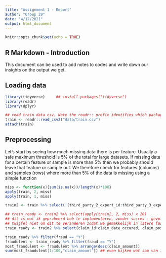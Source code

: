 ```yaml
---
title: "Assignment 1 - Report"
author: "Group 29"
date: "4/12/2021"
output: html_document
---
```


```r
knitr::opts_chunk$set(echo = TRUE)
```

## R Markdown - Introduction

This document can be used to add notes to codes and write down our insights on the output we get.

## Loading data

```r
library(tidyverse)     ## install.packages("tidyverse")
library(readr)
library(dplyr)
```

```r
## read train data csv. Note the readr:: prefix identifies which package it's in
train <- readr::read_csv2("data/train.csv")
attach(train)
```

## Preprocessing

Let's start by seeing how much missing data there is per feature.  Usually a safe maximum threshold is 5% of the total for large datasets. If missing data for a certain feature or sample is more than 5% then we probably should leave that feature or sample out. We therefore check for features (columns) and samples (rows) where more than 5% of the data is missing using a simple function

```r
miss <- function(x){sum(is.na(x))/length(x)*100}
apply(train, 2, miss)
apply(train, 1, miss)

train2 <- train %>% select(!(third_party_2_expert_id:third_party_3_expert_id))

## train_ready <- train2 %>% select(apply(train2, 2, miss) < 20)
## dit is wat ik geprobeerd heb te implementeren, zonder succes - gevolg is deze niet elegante manier van selecteren van features waarvoor percentage missing values kleiner is dan 20%
## twijfel niet om dit te veranderen zodat we gemakkelijk in latere fase treshhold kunnen veranderen om te zien of model dan beter presteert
train_ready <- train2 %>% select(claim_id:claim_date_occured, claim_postal_code:claim_police, claim_language:policy_holder_country, driver_id:driver_form, driver_country, driver_injured, driver_vehicle_id, repair_sla:policy_premium_100, policy_coverage_type)

train_ready %>% filter(fraud == "Y")
fraudulent <- train_ready %>% filter(fraud == "Y")
most_fraudulent <- fraudulent %>% arrange(desc(claim_amount))
sum(most_fraudulent[1:100,"claim_amount"]) ## even kijken wat som van 100 grootste fraudulente claims is om een idee te hebben van de grootte-orde

```

